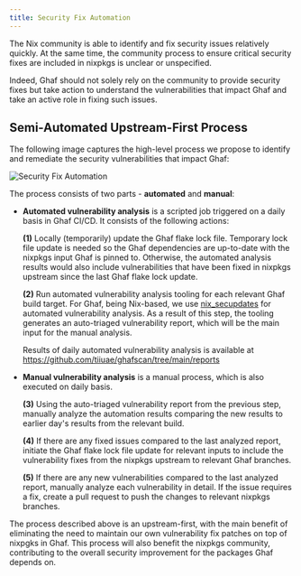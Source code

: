```yaml
---
title: Security Fix Automation
---
```


The Nix community is able to identify and fix security issues relatively quickly. At the same time, the community process to ensure critical security fixes are included in nixpkgs is unclear or unspecified.

Indeed, Ghaf should not solely rely on the community to provide security fixes but take action to understand the vulnerabilities that impact Ghaf and take an active role in fixing such issues.

## Semi-Automated Upstream-First Process

The following image captures the high-level process we propose to identify and remediate the security vulnerabilities that impact Ghaf:

![Security Fix Automation](@assets/ghaf/ghaf-security-fix-automation.drawio.png "Ghaf Security Fix Automation")

The process consists of two parts - **automated** and **manual**:

- **Automated vulnerability analysis** is a scripted job triggered on a daily basis in Ghaf CI/CD. It consists of the following actions:

  **(1)** Locally (temporarily) update the Ghaf flake lock file. Temporary lock file update is needed so the Ghaf dependencies are up-to-date with the nixpkgs input Ghaf is pinned to. Otherwise, the automated analysis results would also include vulnerabilities that have been fixed in nixpkgs upstream since the last Ghaf flake lock update.

  **(2)** Run automated vulnerability analysis tooling for each relevant Ghaf build target. For Ghaf, being Nix-based, we use [nix_secupdates](https://github.com/tiiuae/sbomnix/tree/main/scripts/nixupdate#nix_secupdates) for automated vulnerability analysis. As a result of this step, the tooling generates an auto-triaged vulnerability report, which will be the main input for the manual analysis.

  Results of daily automated vulnerability analysis is available at https://github.com/tiiuae/ghafscan/tree/main/reports

- **Manual vulnerability analysis** is a manual process, which is also executed on daily basis.

  **(3)** Using the auto-triaged vulnerability report from the previous step, manually analyze the automation results comparing the new results to earlier day's results from the relevant build.

  **(4)** If there are any fixed issues compared to the last analyzed report, initiate the Ghaf flake lock file update for relevant inputs to include the vulnerability fixes from the nixpkgs upstream to relevant Ghaf branches.

  **(5)** If there are any new vulnerabilities compared to the last analyzed report, manually analyze each vulnerability in detail. If the issue requires a fix, create a pull request to push the changes to relevant nixpkgs branches.

The process described above is an upstream-first, with the main benefit of eliminating the need to maintain our own vulnerability fix patches on top of nixpgks in Ghaf. This process will also benefit the nixpkgs community, contributing to the overall security improvement for the packages Ghaf depends on.
